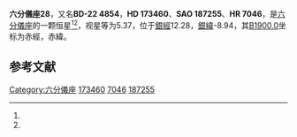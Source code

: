 {{Starbox begin
| name = 六分儀座28
}}
{{Starbox observe
| epoch = [[J2000.0|J2000.0]]
| constell = [[六分儀座|六分儀座]]<ref name=SIMBAD>{{cite web
 | url=http://simbad.u-strasbg.fr/simbad/sim-id?Ident=HR+7046
 | title =Pulsating variable Star
 | publisher=Centre de Données astronomiques de Strasbourg
 | work=SIMBAD
 | accessdate=2012-07-13}}</ref><ref name=DATA>{{cite web
 | url=http://vizier.u-strasbg.fr/viz-bin/VizieR-5?-out.add=.&-source=5050&-corr=PK=HR&-out.max=9999&HR=7046
 | title=VizieR Detailed Page
 | accessdate=2012-07-13
 | archive-date=2016-03-05
 | archive-url=https://web.archive.org/web/20160305052425/http://vizier.u-strasbg.fr/viz-bin/VizieR-5?-out.add=.&-source=5050&-corr=PK=HR&-out.max=9999&HR=7046
 | dead-url=no
 }}</ref>
| 星官 = 
| ra = {{RA|18|46|20.6}}<ref name=SIMBAD /><ref name=DATA />
| dec = {{DEC|-22|23|32}}<ref name=SIMBAD /><ref name=DATA />
| appmag_v = 5.37<ref name=SIMBAD /><ref name=DATA />
}}
{{Starbox character
| class = K4III<ref name=SIMBAD /><ref name=DATA />
| b-v = 1.64<ref name=SIMBAD /><ref name=DATA />
| u-b = 1.9<ref name=SIMBAD /><ref name=DATA />
| r-i = <ref name=SIMBAD /><ref name=DATA />
| variable = 
}}
{{Starbox astrometry
| radial_v = 1.9
| prop_mo_ra = -3
| parallax = 
| p_error = 
}}
{{Starbox catalog
| names =BD-22 4854，[[SAO星表|SAO]] 187255，[[HD星表|HD]] 173460，[[HR星表|HR]] 7046}}
{{Starbox reference |Simbad=HR+7046}}
{{Starbox end}}

'''六分儀座28'''，又名'''BD-22 4854'''，'''HD 173460'''、'''SAO 187255'''、'''HR 7046'''，是[[六分儀座|六分儀座]]的一颗恒星<ref name=SIMBAD /><ref name=DATA />，视星等为5.37，位于[[銀道座標系|銀經]]12.28，[[銀道座標系|銀緯]]-8.94，其[[B1900.0|B1900.0]]坐标为赤經{{RA|18|40|18.8}}，赤緯{{DEC|-22|-8.94|49}}。

== 参考文献 ==
{{reflist}}

{{六分仪座恒星}}

[[Category:六分儀座|Category:六分儀座]]
[[Category:HD和HDE天體|173460]]
[[Category:HR天體|7046]]
[[Category:SAO天體|187255]]


{{star-stub}}
